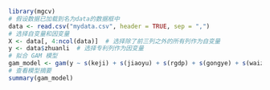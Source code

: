 ```r
library(mgcv)
# 假设数据已加载到名为data的数据框中
data <- read.csv("mydata.csv", header = TRUE, sep = ",")
# 选择自变量和因变量
X <- data[, 4:ncol(data)]  # 选择除了前三列之外的所有列作为自变量
y <- data$zhuanli  # 选择专利列作为因变量
# 拟合 GAM 模型
gam_model <- gam(y ~ s(keji) + s(jiaoyu) + s(rgdp) + s(gongye) + s(waizi) + s(renkou), data = data)
# 查看模型摘要
summary(gam_model)

```